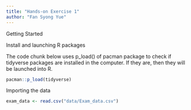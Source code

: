 ```yaml
---
title: "Hands-on Exercise 1"
author: "Fan Syong Yue"
---
```


Getting Started

Install and launching R packages

The code chunk below uses p_load() of pacman package to check if tidyverse packages are installed in the computer. If they are, then they will be launched into R.

```r
pacman::p_load(tidyverse)
```

Importing the data

```r
exam_data <- read.csv("data/Exam_data.csv")
```
